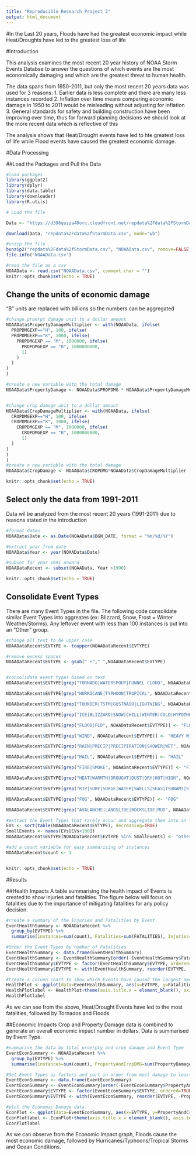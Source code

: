 ```yaml
---
title: "Reproducible Research Project 2"
output: html_document
---
```

#In the Last 20 years, Floods have had the greatest economic impact while Heat/Droughts have led to the greatest loss of life

#Introduction

This analysis examines the most recent 20 year history of NOAA Storm Events Databse to answer the questions of which events are the most economically damaging and which are the greatest threat to human health. 

The data spans from 1950-2011, but only the most recent 20 years data was used for 3 reasons:
1. Earlier data is less complete and there are many less instances recorded
2. Inflation over time means comparing economic damage in 1950 to 2011 would be misleading without adjusting for inflation
3. General standards for safety and building construction have been improving over time, thus for forward planning decisions we should look at the more recent data which is reflective of this

The analysis shows that Heat/Drought events have led to hte greatest loss of life while Flood events have caused the greatest economic damage.


#Data Processing

##Load the Packages and Pull the Data

```r

#load packages
library(ggplot2)
library(dplyr)
library(data.table)
library(downloader)
library(R.utils)

# Load the file

Data <- "https://d396qusza40orc.cloudfront.net/repdata%2Fdata%2FStormData.csv.bz2"

download(Data, "repdata%2Fdata%2fStormData.csv", mode="wb")

#unzip the file
bunzip2("repdata%2Fdata%2fStormData.csv", "NOAAData.csv", remove=FALSE)
file.info("NOAAData.csv")

#read the file as a csv
NOAAData <- read.csv("NOAAData.csv", comment.char = "")
knitr::opts_chunk$set(echo = TRUE)
```

## Change the units of economic damage
"B" units are replaced with billions so the numbers can be aggregated

```r
#change proerpt damage unit to a dollar amount
NOAAData$PropertyDamageMultiplier <- with(NOAAData, ifelse(
  PROPDMGEXP=="H", 100, ifelse(
  PROPDMGEXP=="K", 1000, ifelse(
    PROPDMGEXP == "M", 1000000, ifelse(
      PROPDMGEXP == "B", 1000000000,
      1)
    )
  )
)
)

#create a new variable with the total damage
NOAAData$PropertyDamage <- NOAAData$PROPDMG * NOAAData$PropertyDamageMultiplier


#change crop damage unit to a dollar amount
NOAAData$CropDamageMultiplier <- with(NOAAData, ifelse(
  CROPDMGEXP=="H", 100, ifelse(
  CROPDMGEXP=="K", 1000, ifelse(
    CROPDMGEXP == "M", 1000000, ifelse(
      CROPDMGEXP == "B", 1000000000,
      1)
  )
)
)
)
#create a new variable with the total damage
NOAAData$CropDamage <- NOAAData$CROPDMG*NOAAData$CropDamageMultiplier

knitr::opts_chunk$set(echo = TRUE)
```

## Select only the data from 1991-2011
Data wil be analyzed from the most recent 20 years (1991-2011) due to reasons stated in the introduction

```r

#format dates
NOAAData$Date <- as.Date(NOAAData$BGN_DATE, format = "%m/%d/%Y")

#extract year from date
NOAAData$Year <- year(NOAAData$Date)

#subset for year 1991 onward
NOAADataRecent <- subset(NOAAData, Year >1990)

knitr::opts_chunk$set(echo = TRUE)
```


## Consolidate Event Types
There are many Event Types in the file. The following code consolidate similar Event Types into aggreates (ex: Blizzard, Snow, Frost = Winter Weather/Storms). Any leftover event with less than 100 instances is put into an "Other" group.

```r

#change all text to be upper case
NOAADataRecent$EVTYPE <- toupper(NOAADataRecent$EVTYPE)

#remove excess spaces
NOAADataRecent$EVTYPE <- gsub(" +"," ",NOAADataRecent$EVTYPE)


#consolidate event types based on text
NOAADataRecent$EVTYPE[grep("TORNADO|WATERSPOUT|FUNNEL CLOUD", NOAADataRecent$EVTYPE)] <- "TORNADO"

NOAADataRecent$EVTYPE[grep("HURRICANE|TYPHOON|TROPICAL", NOAADataRecent$EVTYPE)] <- "HURRICANE/TROP STORM"

NOAADataRecent$EVTYPE[grep("THUNDER|TSTM|GUSTNADO|LIGHTNING", NOAADataRecent$EVTYPE)] <- "THUNDERSTORM"

NOAADataRecent$EVTYPE[grep("ICE|BLIZZARD|SNOW|CHILL|WINTER|COLD|HYPOTHERMIA|SLEET|FROST|FREEZING|FREEZE|ICY|WINTRY", NOAADataRecent$EVTYPE)] <- "WINTER WEATHER/STORM"

NOAADataRecent$EVTYPE[grep("FLOOD|FLD", NOAADataRecent$EVTYPE)] <- "FLOOD"

NOAADataRecent$EVTYPE[grep("WIND", NOAADataRecent$EVTYPE)] <- "HEAVY WIND"

NOAADataRecent$EVTYPE[grep("RAIN|PRECIP|PRECIPIRATION|SHOWER|WET", NOAADataRecent$EVTYPE)] <- "HEAVY RAIN"

NOAADataRecent$EVTYPE[grep("HAIL", NOAADataRecent$EVTYPE)] <- "HAIL"

NOAADataRecent$EVTYPE[grep("FIRE|SMOKE", NOAADataRecent$EVTYPE)] <- "FIRE"

NOAADataRecent$EVTYPE[grep("HEAT|WARMTH|DROUGHT|DUST|DRY|HOT|HIGH", NOAADataRecent$EVTYPE)] <- "HEAT/DROUGHT"

NOAADataRecent$EVTYPE[grep("RIP|SURF|SURGE|WATER|SWELLS|SEAS|TSUNAMI|STREAM|TIDE|WAVE", NOAADataRecent$EVTYPE)] <- "OCEAN CONDITIONS"

NOAADataRecent$EVTYPE[grep("FOG", NOAADataRecent$EVTYPE)] <- "FOG"

NOAADataRecent$EVTYPE[grep("AVALANCHE|LANDSLIDE|ROCKSLIDE|MUD", NOAADataRecent$EVTYPE)] <- "AVALANCHE/LANDSLIDE"

#extract the Event Types that rarely occur and aggregate them into an "other" group
EVs <- sort(table(NOAADataRecent$EVTYPE), decreasing=TRUE)
SmallEvents <- names(EVs[EVs<100])
NOAADataRecent$EVTYPE[NOAADataRecent$EVTYPE %in% SmallEvents] <- "other"

#add a count variable for easy summarising of instances
NOAADataRecent$count <- 1


knitr::opts_chunk$set(echo = TRUE)
```

#Results

##Health Impacts
A table summarising the health impact of Events is created to show injuries and fatalities. The figure below will focus on fatalities due to the importance of mitigating fatalities for any policy decision.

```r

#create a summary of the Injuries and Fatalities by Event
EventHealthSummary <- NOAADataRecent %>%
  group_by(EVTYPE) %>%
  summarise(instances=sum(count), Fatalities=sum(FATALITIES), Injuries=sum(INJURIES))

#Order the Event Types by number of Fatalities
EventHealthSummary <- data.frame(EventHealthSummary)
EventHealthSummary <- EventHealthSummary[order(-EventHealthSummary$Fatalities),]
EventHealthSummary$EVTYPE <- factor(EventHealthSummary$EVTYPE, ordered=TRUE)
EventHealthSummary$EVTYPE <- with(EventHealthSummary, reorder(EVTYPE, -Fatalities))

#Create a column chart to show which Events have caused the largest amount of Fatalities
HealthPlot <- ggplot(data=EventHealthSummary, aes(x=EVTYPE, y=Fatalities,fill=EVTYPE),color=EVTYPE) + geom_col() + ggtitle("Fatalities by Event Type, 1991-2011") + ylab("Fatalities")
HealthPlotlabel <- HealthPlot+theme(axis.title.x = element_blank(), axis.text.x = element_blank(), axis.ticks.x = element_blank(), legend.text = element_text(size=6), legend.title = element_blank())
HealthPlotlabel

```

As we can see from the above, Heat/Drought Events have led to the most fatalities, followed by Tornados and Floods

##Economic Impacts
Crop and Property Damage data is combined to generate an overall economic impact number in dollars. Data is summarised by Event Type.

```r

#summarise the data by total proerpty and crop damage and Event Type
EventEconSummary <- NOAADataRecent %>%
  group_by(EVTYPE) %>%
  summarise(instances=sum(count), PropertyAndCropDMG=sum(PropertyDamage+CropDamage))

#Set Event Types as factors and sort in order from most damage to least
EventEconSummary <- data.frame(EventEconSummary)
EventEconSummary <- EventEconSummary[order(-EventEconSummary$PropertyAndCropDMG),]
EventEconSummary$EVTYPE <- factor(EventEconSummary$EVTYPE, ordered=TRUE)
EventEconSummary$EVTYPE <- with(EventEconSummary, reorder(EVTYPE, -PropertyAndCropDMG))

#plot the Economic Damage data
EconPlot <- ggplot(data=EventEconSummary, aes(x=EVTYPE, y=PropertyAndCropDMG/1000000000,fill=EVTYPE),color=EVTYPE) + geom_col() + ggtitle("Property Damage by Event Type, 1991-2011") + ylab("Property and Crop Damage (Billions)")
EconPlotlabel <- EconPlot+theme(axis.title.x = element_blank(), axis.text.x = element_blank(), axis.ticks.x = element_blank(), legend.text = element_text(size=6), legend.title = element_blank())
EconPlotlabel

```

As we can observe from the Economic Impact graph, Floods cause the most economic damage, followed by Hurricanes/Typhoons/Tropical Storms and Ocean Conditions.

